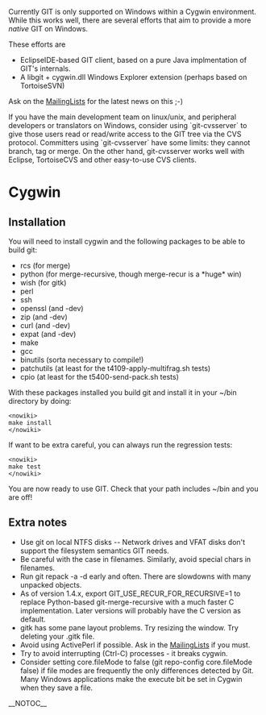 Currently GIT is only supported on Windows within a Cygwin environment. While this works well, there are several efforts that aim to provide a more <i>native</i> GIT on Windows.

These efforts are

* EclipseIDE-based GIT client, based on a pure Java implmentation of GIT's internals.
* A libgit + cygwin.dll Windows Explorer extension (perhaps based on TortoiseSVN)

Ask on the [[MailingLists]] for the latest news on this ;-)

If you have the main development team on linux/unix, and peripheral developers or translators on Windows, consider using `git-cvsserver` to give those users read or read/write access to the GIT tree via the CVS protocol. Committers using `git-cvsserver` have some limits: they cannot branch, tag or merge. On the other hand, git-cvsserver works well with Eclipse, TortoiseCVS and other easy-to-use CVS clients.

= Cygwin =
== Installation ==

You will need to install cygwin and the following packages to be able to build git:

* rcs (for merge)
* python (for merge-recursive, though merge-recur is a *huge* win)
* wish (for gitk)
* perl
* ssh
* openssl (and -dev)
* zip (and -dev)
* curl (and -dev)
* expat (and -dev)
* make
* gcc
* binutils (sorta necessary to compile!)
* patchutils (at least for the t4109-apply-multifrag.sh tests)
* cpio (at least for the t5400-send-pack.sh tests)

With these packages installed you build git and install it in your ~/bin directory by doing:

<pre><nowiki>
make install
</nowiki></pre>

If want to be extra careful, you can always run the regression tests:
<pre><nowiki>
make test
</nowiki></pre>

You are now ready to use GIT. Check that your path includes ~/bin and you are off!

== Extra notes ==

* Use git on local NTFS disks -- Network drives and VFAT disks don't support the filesystem semantics GIT needs.
* Be careful with the case in filenames. Similarly, avoid special chars in filenames. 
* Run git repack -a -d early and often. There are slowdowns with many unpacked objects.
* As of version 1.4.x, export GIT_USE_RECUR_FOR_RECURSIVE=1 to replace Python-based git-merge-recursive with a much faster C implementation. Later versions will probably have the C version as default. 
* gitk has some pane layout problems. Try resizing the window. Try deleting your .gitk file.
* Avoid using ActivePerl if possible. Ask in the [[MailingLists]] if you must.
* Try to avoid interrupting (Ctrl-C) processes - it breaks cygwin.
* Consider setting core.fileMode to false (git repo-config core.fileMode false) if file modes are frequently the only differences detected by Git.  Many Windows applications make the execute bit be set in Cygwin when they save a file.


__NOTOC__